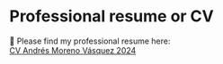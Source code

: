 # Professional resume or CV

📃 Please find my professional resume here:<br/> [CV Andrés Moreno Vásquez 2024](https://docs.google.com/document/d/16UXzCuH4j7anoLrJKsQkCbMcxz8aZ0qPDQiGvqD_lsQ/edit?usp=sharing)
